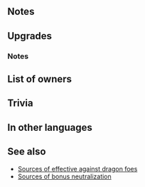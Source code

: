 {{Weapon Infobox
|tagid=SID_聖書ナーガ
|weaponType=Green Tome
|might=14
|range=2
|effectiveness=dragon
|effect=Effective against dragon foes. Neutralizes foe's bonuses (from skills like Fortify, Rally, etc.) during combat.
|cost=400
|exclusive=1
|userVersion1=Closed
|userVersion2=Open
|userVersion3=Gleam Closed
|userVersion4=Gleam Open
|statModifiers=0,14,0,0,0
|required=Rexcalibur
|refinePaths=default
|refineSP=400
|refineMedals=500
|refineDews=200
|upgradedEffect=Effective against dragon foes. Neutralizes foe's bonuses (from skills like Fortify, Rally, etc.) during combat, and disables foe's skills that "calculate damage using the lower of foe's Def or Res."
|effectSkill1=At start of combat, if unit's Res ≥ foe's Res+3, grants Atk/Spd/Def/Res+3 during combat.
|iconSkill1=Divine Naga W.png
|tagidExtraSkill1=強
|SE=se_effect_naga.flac
|properties=random_owner
}}
==Notes==
{{Effective damage bonus|dragon}}
{{Bonus neutralization}}
==Upgrades==
{{Weapon Upgrade List}}
===Notes===
{{LowerDefRes}}
{{At start of combat}}
{{Combat boosts}}
==List of owners==
{{Skill Hero List}}
==Trivia==
{{Rsn|戦闘強化R魔防勝利|Combat Bonuses R Resistance Victory}}
==In other languages==
{{OtherLanguages
|japanese=聖書ナーガ
|german=Heilige Naga
|spanishEU=Libro divino Naga
|spanishLA=Naga divina
|french=Livre divin Naga
|italian=Tomo di Naga
|chineseTW=聖書那迦
|portuguese=Naga divina
}}
==See also==
{{See also skills|cond=WikiName LIKE '%naga%' OR Description LIKE '%if unit_s Res _ foe_s Res%grants Atk/Spd/Def/Res+%during combat%' OR WeaponEffectiveness='dragon' AND CanUseWeapon__full LIKE '%Tome'|columns=3}}
* [[Sources of effective against dragon foes]]
* [[Sources of bonus neutralization]]
{{Weapons Navbox}}